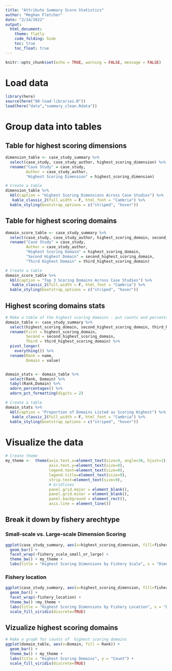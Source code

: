 ```yaml
---
title: "Attribute Summary Score Statistics"
author: "Meghan Fletcher"
date: "2/14/2022"
output: 
  html_document:
    theme: flatly
    code_folding: hide
    toc: true
    toc_float: true
---
```


```r
knitr::opts_chunk$set(echo = TRUE, warning = FALSE, message = FALSE)

```

# Load data

```r
library(here)
source(here("00-load-libraries.R"))
load(here("data","summary_clean.Rdata")) 
```

################################################################################################

# Group data into tables


## Table for highest scoring dimensions

```r
dimension_table <- case_study_summary %>% 
  select(case_study, case_study_author, highest_scoring_dimension) %>% 
  rename("Case Study" = case_study,
         Author = case_study_author,
         "Highest Scoring Dimension" = highest_scoring_dimension)

# Create a table
dimension_table %>% 
  kbl(caption = "Highest Scoring Dimensions Across Case Studies") %>% 
   kable_classic_2(full_width = F, html_font = "Cambria") %>% 
  kable_styling(bootstrap_options = c("striped", "hover"))
```


## Table for highest scoring domains

```r
domain_score_table <- case_study_summary %>% 
  select(case_study, case_study_author, highest_scoring_domain, second_highest_scoring_domain, third_highest_scoring_domain) %>% 
  rename("Case Study" = case_study,
         Author = case_study_author,
         "Highest Scoring Domain" = highest_scoring_domain,
         "Second Highest Domain" = second_highest_scoring_domain,
         "Third Highest Domain" = third_highest_scoring_domain)

# Create a table
domain_score_table %>% 
  kbl(caption = "Top 3 Scoring Domains Across Case Studies") %>% 
   kable_classic_2(full_width = F, html_font = "Cambria") %>% 
  kable_styling(bootstrap_options = c("striped", "hover"))
```


## Highest scoring domains stats

```r
# Make a table of the highest scoring domains - put counts and percentages into table 
domain_table <- case_study_summary %>% 
  select(highest_scoring_domain, second_highest_scoring_domain, third_highest_scoring_domain) %>% 
  rename(First = highest_scoring_domain,
         Second = second_highest_scoring_domain,
         Third = third_highest_scoring_domain) %>% 
  pivot_longer(
    everything()) %>% 
  rename(Rank = name,
         Domain = value)


domain_stats <- domain_table %>% 
  select(Rank, Domain) %>% 
  tabyl(Rank,Domain) %>%
  adorn_percentages() %>% 
  adorn_pct_formatting(digits = 2) 

# Create a table
domain_stats %>% 
  kbl(caption = "Proportion of Domains Listed as Scoring Highest") %>% 
   kable_classic_2(full_width = F, html_font = "Cambria") %>% 
  kable_styling(bootstrap_options = c("striped", "hover"))
```


#########################################################################################################

# Visualize the data

```r
# Create theme
my_theme <-  theme(axis.text.x=element_text(size=9, angle=38, hjust=1),
                   axis.text.y=element_text(size=9),
                   legend.text=element_text(size=8),
                   legend.title=element_text(size=9),
                   strip.text=element_text(size=9),
                   # Gridlines
                   panel.grid.major = element_blank(), 
                   panel.grid.minor = element_blank(),
                   panel.background = element_rect(), 
                   axis.line = element_line())
```


## Break it down by fishery arechtype

### Small-scale vs. Large-scale Dimension Scoring
```r
ggplot(case_study_summary, aes(x=highest_scoring_dimension, fill=fishery_scale_small_or_large)) +
  geom_bar() +
  facet_wrap(~fishery_scale_small_or_large) +
  theme_bw() + my_theme +
  labs(title = "Highest Scoring Dimensions by Fishery Scale", x = "Dimension", y = "Count", fill = "Fishery Scale")
```


### Fishery location
```r
ggplot(case_study_summary, aes(x=highest_scoring_dimension, fill=fishery_location)) +
  geom_bar() +
  facet_wrap(~fishery_location) +
  theme_bw() +my_theme +
  labs(title = "Highest Scoring Dimensions by Fishery Location", x = "Dimension", y = "Count", fill = "Fishery Location") +
  scale_fill_viridis(discrete=TRUE)
```


## Vizualize highest scoring domains

```r
# Make a graph for counts of  highest scoring domains
ggplot(domain_table, aes(x=Domain, fill = Rank)) +
  geom_bar() +
  theme_bw() + my_theme +
  labs(title = "Highest Scoring Domains", y = "Count") +
  scale_fill_viridis(discrete=TRUE)
  
```





